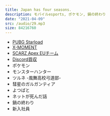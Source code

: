 ```yaml
---
title: Japan has four seasons.
description: モバイルesports, ポケモン, 鍋の終わり
date: "2021-04-09"
src: /audio/29.mp3
size: 84216760
---
```


<MP3 src='/audio/29.mp3' />

- [PUBG Starload](https://twitter.com/PubgStarlord/status/1377673542095933447)
- [X-MOMENT](https://x-moment.docomo.ne.jp/)
- [SCARZ Apex EUチーム](https://www.scarz.net/news/apex-legends-scarz-eu/)
- [Discord買収](https://www.itmedia.co.jp/news/articles/2103/23/news154.html)
- ポケモン
- モンスターハンター
- ツルネ -風舞高校弓道部-
- 彗星のガルガンティア
- よつばと
- ネットが死んだ話
- 鍋の終わり
- 新入社員